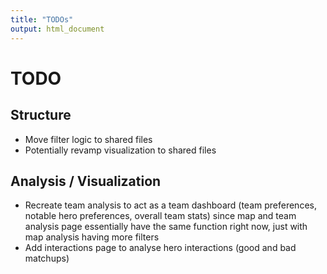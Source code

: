 ```yaml
---
title: "TODOs"
output: html_document
---
```


# TODO

## Structure

-   Move filter logic to shared files
-   Potentially revamp visualization to shared files

## Analysis / Visualization

-   Recreate team analysis to act as a team dashboard (team preferences, notable hero preferences, overall team stats) since map and team analysis page essentially have the same function right now, just with map analysis having more filters
-   Add interactions page to analyse hero interactions (good and bad matchups)

